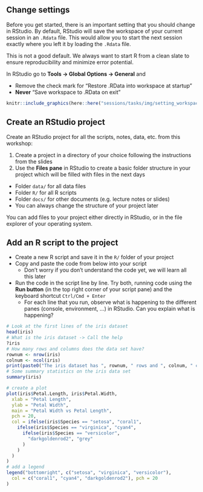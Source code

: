 ## Change settings

Before you get started, there is an important setting that you should change in RStudio.
By default, RStudio will save the workspace of your current session in an `.Rdata` file. This would allow you to start the next session exactly where you left it by loading the `.Rdata` file.

This is not a good default. We always want to start R from a clean slate to ensure reproducibility and minimize error potential.

In RStudio go to **Tools -> Global Options -> General** and 

- Remove the check mark for "Restore .RData into workspace at startup"
- **Never** "Save workspace to .RData on exit"

```r
knitr::include_graphics(here::here("sessions/tasks/img/setting_workspace.png"))
```

## Create an RStudio project

Create an RStudio project for all the scripts, notes, data, etc. from this workshop:

1. Create a project in a directory of your choice following the instructions from the slides
2. Use the **Files pane** in RStudio to create a basic folder structure in your project which will be filled with files in the next days
  - Folder `data/` for all data files 
  - Folder `R/` for all R scripts
  - Folder `docs/` for other documents (e.g. lecture notes or slides)
  - You can always change the structure of your project later

You can add files to your project either directly in RStudio, or in the file explorer of your operating system.

## Add an R script to the project

- Create a new R script and save it in the `R/` folder of your project
- Copy and paste the code from below into your script
  - Don't worry if you don't understand the code yet, we will learn all this later
- Run the code in the script line by line. Try both, running code using the **Run button** (in the top right corner of your script pane) and the keyboard shortcut `Ctrl/Cmd + Enter`
  - For each line that you run, observe what is happening to the different panes (console, environment, ...) in RStudio. Can you explain what is happening?

```r
# Look at the first lines of the iris dataset
head(iris)
# What is the iris dataset -> Call the help
?iris
# How many rows and columns does the data set have?
rownum <- nrow(iris)
colnum <- ncol(iris)
print(paste0("The iris dataset has ", rownum, " rows and ", colnum, " columns."))
# Some summary statistics on the iris data set
summary(iris)

# create a plot
plot(iris$Petal.Length, iris$Petal.Width,
  xlab = "Petal Length",
  ylab = "Petal Width",
  main = "Petal Width vs Petal Length",
  pch = 20,
  col = ifelse(iris$Species == "setosa", "coral1",
    ifelse(iris$Species == "virginica", "cyan4",
      ifelse(iris$Species == "versicolor",
        "darkgoldenrod2", "grey"
      )
    )
  )
)
# add a legend
legend("bottomright", c("setosa", "virginica", "versicolor"),
  col = c("coral1", "cyan4", "darkgoldenrod2"), pch = 20
)

```
